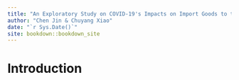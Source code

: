 ```yaml
--- 
title: "An Exploratory Study on COVID-19's Impacts on Import Goods to the US"
author: "Chen Jin & Chuyang Xiao"
date: "`r Sys.Date()`"
site: bookdown::bookdown_site
---
```


# Introduction

